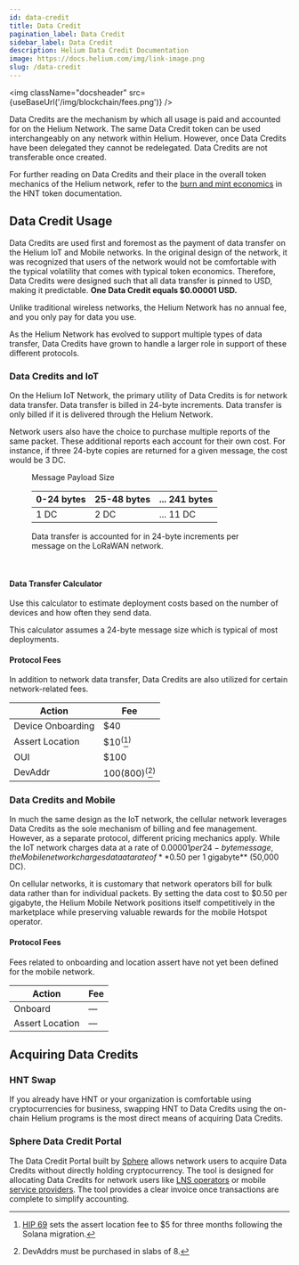 ```yaml
---
id: data-credit
title: Data Credit
pagination_label: Data Credit
sidebar_label: Data Credit
description: Helium Data Credit Documentation
image: https://docs.helium.com/img/link-image.png
slug: /data-credit
---
```



<img className="docsheader" src={useBaseUrl('/img/blockchain/fees.png')} />

Data Credits are the mechanism by which all usage is paid and accounted for on the Helium Network.
The same Data Credit token can be used interchangeably on any network within Helium. However, once
Data Credits have been delegated they cannot be redelegated. Data Credits are not transferable once
created.

For further reading on Data Credits and their place in the overall token mechanics of the Helium
network, refer to the [burn and mint economics][bme] in the HNT token documentation.

## Data Credit Usage

Data Credits are used first and foremost as the payment of data transfer on the Helium IoT and
Mobile networks. In the original design of the network, it was recognized that users of the network
would not be comfortable with the typical volatility that comes with typical token economics.
Therefore, Data Credits were designed such that all data transfer is pinned to USD, making it
predictable. **One Data Credit equals $0.00001 USD.**

Unlike traditional wireless networks, the Helium Network has no annual fee, and you only pay for
data you use.

As the Helium Network has evolved to support multiple types of data transfer, Data Credits have
grown to handle a larger role in support of these different protocols.

### Data Credits and IoT

On the Helium IoT Network, the primary utility of Data Credits is for network data transfer. Data
transfer is billed in 24-byte increments. Data transfer is only billed if it is delivered through
the Helium Network.

Network users also have the choice to purchase multiple reports of the same packet. These additional
reports each account for their own cost. For instance, if three 24-byte copies are returned for a
given message, the cost would be 3 DC.

<figure className="screensnippet-wrapper" style={{ padding: '1.25em 5vw 1em' }}>
  <p>Message Payload Size</p>
  <table className="dc-calc-table" style={{ marginBottom: '1em' }}>
    <thead>
      <tr>
        <th>0-24 bytes</th>
        <th>25-48 bytes</th>
        <th>... 241 bytes</th>
      </tr>
    </thead>
    <tbody>
      <tr>
        <td>1 DC</td>
        <td>2 DC</td>
        <td>... 11 DC</td>
      </tr>
    </tbody>
  </table>
  <figcaption>
    Data transfer is accounted for in 24-byte increments per message on the LoRaWAN network.
  </figcaption>
</figure>
<br />

#### Data Transfer Calculator

Use this calculator to estimate deployment costs based on the number of devices and how often they
send data.

This calculator assumes a 24-byte message size which is typical of most deployments.


<figure className="screensnippet-wrapper">
  <OperationCostEstimator />
</figure>

#### Protocol Fees

In addition to network data transfer, Data Credits are also utilized for certain network-related
fees.

| Action            | Fee                                     |
| ----------------- | --------------------------------------- |
| Device Onboarding | $40                                     |
| Assert Location   | $10<sup>(</sup>[^1]<sup>)</sup>         |
| OUI               | $100                                    |
| DevAddr           | $100 ($800)<sup>(</sup>[^2]<sup>)</sup> |

[^1]:
    [HIP 69][hip-69] sets the assert location fee to $5 for three months following the Solana
    migration.

[^2]: DevAddrs must be purchased in slabs of 8.

### Data Credits and Mobile

In much the same design as the IoT network, the cellular network leverages Data Credits as the sole
mechanism of billing and fee management. However, as a separate protocol, different pricing
mechanics apply. While the IoT network charges data at a rate of $0.00001 per 24-byte message, the
Mobile network charges data at a rate of **$0.50 per 1 gigabyte** (50,000 DC).

On cellular networks, it is customary that network operators bill for bulk data rather than for
individual packets. By setting the data cost to $0.50 per gigabyte, the Helium Mobile Network
positions itself competitively in the marketplace while preserving valuable rewards for the mobile
Hotspot operator.

#### Protocol Fees

Fees related to onboarding and location assert have not yet been defined for the mobile network.

| Action          | Fee |
| --------------- | --- |
| Onboard         | —   |
| Assert Location | —   |

## Acquiring Data Credits

### HNT Swap

If you already have HNT or your organization is comfortable using cryptocurrencies for business,
swapping HNT to Data Credits using the on-chain Helium programs is the most direct means of
acquiring Data Credits.

### Sphere Data Credit Portal

The Data Credit Portal built by [Sphere][sphere] allows network users to acquire Data Credits
without directly holding cryptocurrency. The tool is designed for allocating Data Credits for
network users like [LNS operators][open-lns] or mobile [service providers][service-providers]. The
tool provides a clear invoice once transactions are complete to simplify accounting.

[bme]: /hnt-token/#data-credits-and-burn-and-mint-economics
[sphere]: https://helium.sphere.engineer
[open-lns]: /iot/open-lns
[service-providers]: /mobile/service-providers
[hip-69]: https://github.com/helium/HIP/blob/main/0069-reassertion-fee-reduction.md